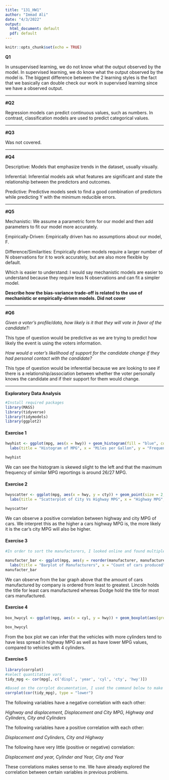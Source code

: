 ```yaml
---
title: "131_HW1"
author: "Immad Ali"
date: "4/3/2022"
output:
  html_document: default
  pdf: default
---
```


```r
knitr::opts_chunk$set(echo = TRUE)
```

**Q1**

In unsupervised learning, we do not know what the output observed by the model. In supervised learning, we do know what the output observed by the model is. The biggest difference between the 2 learning styles is the fact that we basically can double check our work in supervised learning since we have a observed output. 

---

**#Q2**

Regression models can predict continuous values, such as numbers. In contrast, classification models are used to predict categorical values. 

---

**#Q3**

Was not covered.

---

**#Q4**

Descriptive: Models that emphasize trends in the dataset, usually visually.

Inferential: Inferential models ask what features are significant and state the relationship between the predictors and outcomes.

Predictive: Predictive models seek to find a good combination of predictors while predicting Y with the minimum reducible errors. 

---

**#Q5**

Mechanistic: We assume a parametric form for our model and then add parameters to fit our model more accurately.

Empirically-Driven: Empirically driven has no assumptions about our model, F. 

Difference/Similarities: Empirically driven models require a larger number of N observations for it to work accurately, but are also more flexible by default. 

Which is easier to understand: I would say mechanistic models are easier to understand because they require less N observations and can fit a simpler model. 



**Describe how the bias-variance trade-off is related to the use of mechanistic or empirically-driven models.**
**Did not cover**

---

**#Q6**

*Given a voter’s profile/data, how likely is it that they will vote in favor of the candidate?:*

This type of question would be predictive as we are trying to predict how likely the event is using the voters information.

*How would a voter’s likelihood of support for the candidate change if they had personal contact with the candidate?*

This type of question would be inferential because we are looking to see if there is a relationship/association between whether the voter personally knows the candidate and if their support for them would change.

---

**Exploratory Data Analysis**


```r
#Install required packages
library(MASS)
library(tidyverse)
library(tidymodels)
library(ggplot2)
```

#### Exercise 1

```r
hwyhist <- ggplot(mpg, aes(x = hwy)) + geom_histogram(fill = "blue", color = "black") + 
  labs(title = "Histogram of MPG", x = "Miles per Gallon", y = "Frequency")

hwyhist
```

We can see the histogram is skewed slight to the left and that the maximum frequency of similar MPG reportings is around 26/27 MPG. 

#### Exercise 2


```r

hwyscatter <- ggplot(mpg, aes(x = hwy, y = cty)) + geom_point(size = 2, shape = 1, color = "red") +
  labs(title = "Scatterplot of City Vs Highway MPG", x = "Highway MPG", y = "City MPG")

hwyscatter
```

We can observe a positive correlation between highway and city MPG of cars. We interpret this as the higher a cars highway MPG is, the more likely it is the car's city MPG will also be higher. 


#### Exercise 3

```r
#In order to sort the manufacturers, I looked online and found multiple sites with information, however I primarily used geeksforgeeks for the code below.

manufacter_bar <- ggplot(mpg, aes(y = reorder(manufacturer, manufacturer, function(x)-length(x)))) + geom_bar(color = "black", fill = "blue", state = "Count") + 
  labs(title = "Barplot of Manufacturers", x = "Count of cars produced", y = "Manufactuerer sorted from least to most produced cars")
manufacter_bar
```


We can observe from the bar graph above that the amount of cars manufactured by company is ordered from least to greatest. Lincoln holds the title for least cars manufactured whereas Dodge hold the title for most cars manufactured. 


#### Exercise 4

```r
box_hwycyl <- ggplot(mpg, aes(x = cyl, y = hwy)) + geom_boxplot(aes(group = cyl), color = "Blue")

box_hwycyl
```

From the box plot we can infer that the vehicles with more cylinders tend to have less spread in highway MPG as well as have lower MPG values, compared to vehicles with 4 cylinders. 


#### Exercise 5

```r
library(corrplot)
#select quantitative vars
tidy_mpg <- cor(mpg[, c('displ', 'year', 'cyl', 'cty', 'hwy')])

#Based on the corrplot documentation, I used the command below to make the corrplat. 
corrplot(cor(tidy_mpg), type = "lower")
```



The following variables have a negative correlation with each other:
 
 *Highway and displacement, Displacement and City MPG, Highway and Cylinders, City and Cylinders*
  
The following variables have a positive correlation with each other:
  
*Displacement and Cylinders, City and Highway*
  
The following have very little (positive or negative) correlation:

*Displacement and year, Cylinder and Year, City and Year*


These correlations makes sense to me. We have already explored the correlation between certain variables in previous problems. 